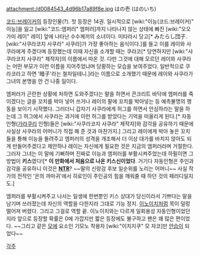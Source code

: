 attachment:/d0084543_4d96b17a89f8e.jpg
はの壱 (はのいち)

[[코드:브레이커]]의 등장인물(?). 첫 등장은 14권. 일시적으로 [wiki:"이능(코드:브레이커)" 이능]을 잃고 [wiki:"코드:엠퍼러" 엠퍼러]까지 나타나지 않는 상태에 빠진 [wiki:"오오가미 레이" 레이] 앞에 나타난 수수께끼의 소녀이다. 미타라시 당고[* みたらし団子. [wiki:"사쿠라코지 사쿠라" 사쿠라]가 가장 좋아하는 음식이다.]를 들고 이를 레이와 사쿠라에게 주겠다며 등장했는데 이때 자신을 소개할 때는 쿠라코[* 당연하지만 [wiki:"사쿠라코지 사쿠라" 제작자]의 이름에서 따온 것. 다만 그것에 대해 모르던 레이와 사쿠라는 어떤 부모가 이런 이름을 지어주었냐며 당황하는 모습을 보여주었다. 일반적으로 쿠라코라고 하면 '暗子'라는 철자일테니.]라는 이름으로 소개했기 때문에 레이와 사쿠라가 그녀의 본명을 안 건 나중 일이다.

엠퍼러가 곤란한 상황에 처하면 도와주겠다는 말을 하면서 콘크리트 바닥에 엠퍼러를 죽이겠다는 글을 꼬치를 박아 넣어 쓰거나 레이의 팔에 꼬치를 박아넣는 등 예측불명의 행동을 보이기 시작했다. 그러더니 갑자기 사쿠라에게 허그를 하면서 안심하라는 말을 하는데 그 허그에서 사쿠라는 과거에 이런 허그를 받았다는 기억을 떠올리게 된다.[* 자동인형([[가라쿠리]] 인형)들은 [wiki:"사쿠라코지 사쿠라" 제작자]와 감각을 공유하기 때문에 사실상 사쿠라의 어머니가 직접 해 준 것과 마찬가지.] 그리고 레이에게 박아 놓은 꼬치들을 통해 이능을 돌려주고 엠퍼러의 성격을 개조해서 더 이상 대가를 바치지 않아도 되게 만들어주겠다고 제안하나 레이는 자신에게 필요한 것은 지금의 엠퍼러라며 거절한다. 그러자 그녀는 이 말에 기뻐하며 진짜로 이능과 엠퍼러를 부활시켜주었는데 하필이면 그 방법이 '''키스'''였다![* '''이 만화에서 처음으로 나온 키스신이었다'''. 거기다 자동인형은 주인과 감각을 공유하니 이것은 '''[[NTR]]'''? ~~딸의 신랑감 후보 일순위를 노리는 어머니~~ 사실 작가의 전작인 '은의 까마귀'에서 히로인이 주인공의 힘을 깨워줄 때 하던 것의 패러디일지도.]

엠퍼러를 부활시켜주고 나서는 일생에 한번뿐인 키스 상대가 당신이라서 기쁘다는 말을 남기며 쓰러졌는데 자신의 역할을 다한지라 그대로 기능 정지. [[이노이치]]처럼 목이 덜렁 떨어져 버렸다. 그리고 그걸로 역할 끝. 이노이치와는 다르게 일회용성 자동인형이었던지라 앞으로 등장할 확률은 0에 가깝지만 짧은 등장에도 불구하고 팬은 꽤 많은 편이었다. ~~그리고 같은 [[모에]] 요소인 기모노 착용자 [wiki:"이치지쿠" 모 자코]만 [[안습]]이 되었다~~

[[각주]]
